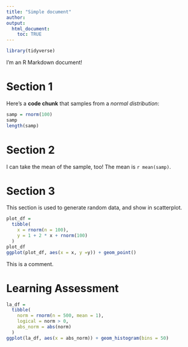 ```yaml
---
title: "Simple document"
author:
output: 
  html_document:
    toc: TRUE
---
```


```r
library(tidyverse)
```




I'm an R Markdown document!

# Section 1

Here's a **code chunk** that samples from a *normal distribution*:

```r
samp = rnorm(100)
samp
length(samp)
```

# Section 2

I can take the mean of the sample, too! The mean is `r mean(samp)`.

# Section 3

This section is used to generate random data, and show in scatterplot.

```r
plot_df =
  tibble(
    x = rnorm(n = 100),
    y = 1 + 2 * x + rnorm(100)
  )
plot_df
ggplot(plot_df, aes(x = x, y =y)) + geom_point()
```

This is a comment.


# Learning Assessment

```r
la_df = 
  tibble(
    norm = rnorm(n = 500, mean = 1),
    logical = norm > 0,
    abs_norm = abs(norm)
  )
ggplot(la_df, aes(x = abs_norm)) + geom_histogram(bins = 50)
```